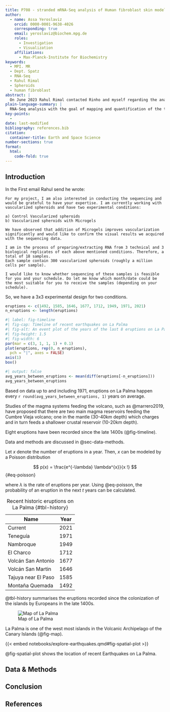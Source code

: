 ```yaml
---
title: P708 - stranded mRNA-Seq analysis of Human fibroblast skin model
author:
  - name: Assa Yeroslaviz
    orcid: 0000-0001-9638-4026
    corresponding: true
    email: yeroslaviz@biochem.mpg.de
    roles:
      - Investigation
      - Visualization
    affiliations:
      - Max-Planck-Institute for Biochemistry
keywords:
  - MPI. MR
  - Dept. Spatz
  - RNA-Seq
  - Rahul Rimal
  - Spheroids
  - human fibroblast
abstract: |
  On June 2023 Rahul Rimal contacted Rinho and myself regarding the analysis of vascularized spheroids. The project contains two experimental conditions: a) Control Vascularized spheroids and b) Vascularized spheroids with Microgels. It was observed that addition of Microgels improves vascularization significantly. They would like to confirm this behavior based on the visual results acquired with sequencing data. 
plain-language-summary: |
  RNA-Seq analysis with the goal of mapping and quantification of the two conditions
key-points:
  - 
date: last-modified
bibliography: references.bib
citation:
  container-title: Earth and Space Science
number-sections: true
format: 
  html:
    code-fold: true
---
```


## Introduction

In the First email Rahul send he wrote:

```
For my project, I am also interested in conducting the sequencing and would be grateful to have your expertise. I am currently working with vascularized spheroids and have two experimental conditions:

a) Control Vascularized spheroids 
b) Vascularized spheroids with Microgels 

We have observed that addition of Microgels improves vascularization significantly and would like to confirm the visual results we acquired with the sequencing data. 
 
I am in the process of preparing/extracting RNA from 3 technical and 3 biological replicates of each above mentioned conditions. Therefore, a total of 18 samples. 
Each sample contain 300 vascularized spheroids (roughly a million cells per sample). 

I would like to know whether sequencing of these samples is feasible for you and your schedule. Do let me know which month/date could be the most suitable for you to receive the samples (depending on your schedule).
```

So, we have a 3x3 experimental design for two conditions. 











```r
eruptions <- c(1492, 1585, 1646, 1677, 1712, 1949, 1971, 2021)
n_eruptions <- length(eruptions)
```

```r
#| label: fig-timeline
#| fig-cap: Timeline of recent earthquakes on La Palma
#| fig-alt: An event plot of the years of the last 8 eruptions on La Palma.
#| fig-height: 1.5
#| fig-width: 6
par(mar = c(3, 1, 1, 1) + 0.1)
plot(eruptions, rep(0, n_eruptions), 
  pch = "|", axes = FALSE)
axis(1)
box()
```

```r
#| output: false
avg_years_between_eruptions <- mean(diff(eruptions[-n_eruptions]))
avg_years_between_eruptions
```

Based on data up to and including 1971, eruptions on La Palma happen every `r round(avg_years_between_eruptions, 1)` years on average.

Studies of the magma systems feeding the volcano, such as @marrero2019, have proposed that there are two main magma reservoirs feeding the Cumbre Vieja volcano; one in the mantle (30-40km depth) which charges and in turn feeds a shallower crustal reservoir (10-20km depth).

Eight eruptions have been recorded since the late 1400s (@fig-timeline).

Data and methods are discussed in @sec-data-methods.

Let $x$ denote the number of eruptions in a year. Then, $x$ can be modeled by a Poisson distribution

$$
p(x) = \frac{e^{-\lambda} \lambda^{x}}{x !}
$$ {#eq-poisson}

where $\lambda$ is the rate of eruptions per year. Using @eq-poisson, the probability of an eruption in the next $t$ years can be calculated.

| Name                 | Year   |
| -------------------- | ------ |
| Current              | 2021   |
| Teneguía             | 1971   |
| Nambroque            | 1949   |
| El Charco            | 1712   |
| Volcán San Antonio   | 1677   |
| Volcán San Martin    | 1646   |
| Tajuya near El Paso  | 1585   |
| Montaña Quemada      | 1492   |

: Recent historic eruptions on La Palma {#tbl-history}

@tbl-history summarises the eruptions recorded since the colonization of the islands by Europeans in the late 1400s.

![Map of La Palma](images/la-palma-map.png){#fig-map}

La Palma is one of the west most islands in the Volcanic Archipelago of the Canary Islands (@fig-map). 

{{< embed notebooks/explore-earthquakes.qmd#fig-spatial-plot >}}

@fig-spatial-plot shows the location of recent Earthquakes on La Palma.

## Data & Methods {#sec-data-methods}

## Conclusion

## References {.unnumbered}

:::{#refs}

:::